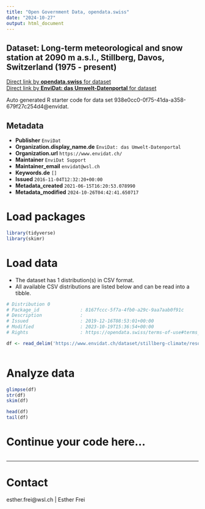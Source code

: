 ```yaml
---
title: "Open Government Data, opendata.swiss"
date: "2024-10-27"
output: html_document
---
```


## Dataset: Long-term meteorological and snow station at 2090 m a.s.l., Stillberg, Davos, Switzerland (1975 - present)



[Direct link by **opendata.swiss** for dataset](https://opendata.swiss/de/dataset/long-term-meteorological-and-snow-station-at-2090-m-a-s-l-stillberg-davos-switzerland-1975-pres)<br>
[Direct link by **EnviDat: das Umwelt-Datenportal** for dataset](https://www.envidat.ch/#/metadata/stillberg-climate)

Auto generated R starter code for data set 938e0cc0-0f75-41da-a358-679f27c254d4@envidat.

## Metadata

- **Publisher** `EnviDat`
- **Organization.display_name.de** `EnviDat: das Umwelt-Datenportal`
- **Organization.url** `https://www.envidat.ch/`
- **Maintainer** `EnviDat Support`
- **Maintainer_email** `envidat@wsl.ch`
- **Keywords.de** `[]`
- **Issued** `2016-11-04T12:32:20+00:00`
- **Metadata_created** `2021-06-15T16:20:53.078990`
- **Metadata_modified** `2024-10-26T04:42:41.650717`


# Load packages

```r

library(tidyverse)
library(skimr)

```

# Load data

-   The dataset has 1 distribution(s) in CSV format.
-   All available CSV distributions are listed below and can be read into a tibble.

```r

# Distribution 0
# Package_id               : 8167fccc-5f7a-4fb0-a29c-9aa7aab0f91c
# Description              : 
# Issued                   : 2019-12-16T08:53:01+00:00
# Modified                 : 2023-10-19T15:36:54+00:00
# Rights                   : https://opendata.swiss/terms-of-use#terms_by

df <- read_delim('https://www.envidat.ch/dataset/stillberg-climate/resource/2e3b9d07-fb9e-4668-a2d0-0d3f07c7128c')



```

# Analyze data

```r

glimpse(df)
str(df)
skim(df)

head(df)
tail(df)

```

# Continue your code here...

```r

```

------------------------------------------------------------------------

# Contact

esther.frei@wsl.ch | Esther Frei
